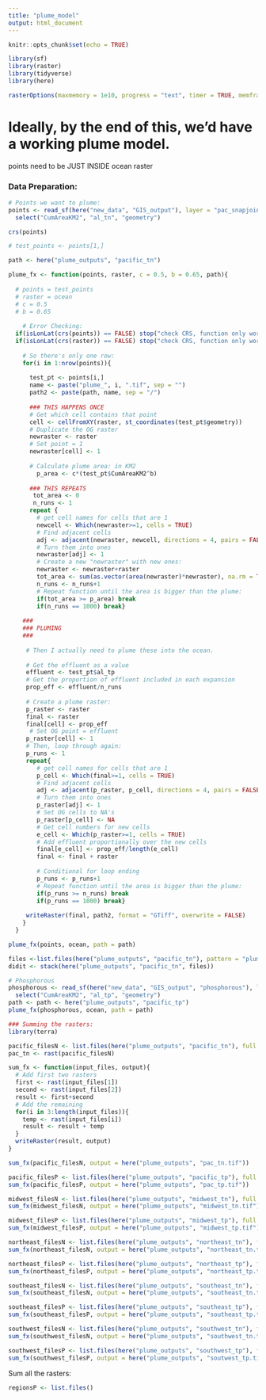 ```yaml
---
title: "plume_model"
output: html_document
---
```


```r
knitr::opts_chunk$set(echo = TRUE)

library(sf)
library(raster)
library(tidyverse)
library(here)

rasterOptions(maxmemory = 1e10, progress = "text", timer = TRUE, memfrac = .7)
```

# Ideally, by the end of this, we'd have a working plume model.

points need to be JUST INSIDE ocean raster

### Data Preparation:
```r
# Points we want to plume:
points <- read_sf(here("new_data", "GIS_output"), layer = "pac_snapjoin2") %>% 
  select("CumAreaKM2", "al_tn", "geometry")

crs(points)

# test_points <- points[1,]
```


```r
path <- here("plume_outputs", "pacific_tn")

plume_fx <- function(points, raster, c = 0.5, b = 0.65, path){
  
  # points = test_points
  # raster = ocean
  # c = 0.5
  # b = 0.65
  
    # Error Checking:
  if(isLonLat(crs(points)) == FALSE) stop("check CRS, function only works for lon/lat. EPSG 4326 works.")
  if(isLonLat(crs(raster)) == FALSE) stop("check CRS, function only works for lon/lat. EPSG 4326 works.")
  
    # So there's only one row:
    for(i in 1:nrow(points)){
    
      test_pt <- points[i,]
      name <- paste("plume_", i, ".tif", sep = "")
      path2 <- paste(path, name, sep = "/")
      
      ### THIS HAPPENS ONCE
      # Get which cell contains that point
      cell <- cellFromXY(raster, st_coordinates(test_pt$geometry))
      # Duplicate the OG raster
      newraster <- raster
      # Set point = 1
      newraster[cell] <- 1
      
      # Calculate plume area: in KM2
        p_area <- c*(test_pt$CumAreaKM2^b)
      
      ### THIS REPEATS
       tot_area <- 0
       n_runs <- 1
      repeat {
        # get cell names for cells that are 1
        newcell <- Which(newraster>=1, cells = TRUE)
        # Find adjacent cells
        adj <- adjacent(newraster, newcell, directions = 4, pairs = FALSE)
        # Turn them into ones
        newraster[adj] <- 1
        # Create a new "newraster" with new ones:
        newraster <- newraster+raster
        tot_area <- sum(as.vector(area(newraster)*newraster), na.rm = TRUE)
        n_runs <- n_runs+1
        # Repeat function until the area is bigger than the plume:
        if(tot_area >= p_area) break
        if(n_runs == 1000) break}
     
    ###
    ### PLUMING
    ###
       
     # Then I actually need to plume these into the ocean.
       
     # Get the effluent as a value
     effluent <- test_pt$al_tp
     # Get the proportion of effluent included in each expansion
     prop_eff <- effluent/n_runs
     
     # Create a plume raster:
     p_raster <- raster
     final <- raster
     final[cell] <- prop_eff
      # Set OG point = effluent
     p_raster[cell] <- 1
     # Then, loop through again:
     p_runs <- 1
     repeat{
        # get cell names for cells that are 1
        p_cell <- Which(final>=1, cells = TRUE)
        # Find adjacent cells
        adj <- adjacent(p_raster, p_cell, directions = 4, pairs = FALSE)
        # Turn them into ones
        p_raster[adj] <- 1
        # Set OG cells to NA's
        p_raster[p_cell] <- NA
        # Get cell numbers for new cells
        e_cell <- Which(p_raster>=1, cells = TRUE)
        # Add effluent proportionally over the new cells
        final[e_cell] <- prop_eff/length(e_cell)
        final <- final + raster
        
        # Conditional for loop ending
        p_runs <- p_runs+1
        # Repeat function until the area is bigger than the plume:
        if(p_runs >= n_runs) break
        if(p_runs == 1000) break}
     
     writeRaster(final, path2, format = "GTiff", overwrite = FALSE)
    }
  }

plume_fx(points, ocean, path = path)

files <-list.files(here("plume_outputs", "pacific_tn"), pattern = "plume")
didit <- stack(here("plume_outputs", "pacific_tn", files))

# Phosphorous
phosphorous <- read_sf(here("new_data", "GIS_output", "phosphorous"), layer = "pac_snapjoinP") %>% 
  select("CumAreaKM2", "al_tp", "geometry")
path <- path <- here("plume_outputs", "pacific_tp")
plume_fx(phosphorous, ocean, path = path)

```


```r
### Summing the rasters:
library(terra)

pacific_filesN <- list.files(here("plume_outputs", "pacific_tn"), full.names = TRUE)
pac_tn <- rast(pacific_filesN)

sum_fx <- function(input_files, output){
  # Add first two rasters
  first <- rast(input_files[1])
  second <- rast(input_files[2])
  result <- first+second
  # Add the remaining
  for(i in 3:length(input_files)){
    temp <- rast(input_files[i])
    result <- result + temp
  }
  writeRaster(result, output)
}

sum_fx(pacific_filesN, output = here("plume_outputs", "pac_tn.tif"))
```

```r
pacific_filesP <- list.files(here("plume_outputs", "pacific_tp"), full.names = TRUE)
sum_fx(pacific_filesP, output = here("plume_outputs", "pac_tp.tif"))
```

```r
midwest_filesN <- list.files(here("plume_outputs", "midwest_tn"), full.names = TRUE)
sum_fx(midwest_filesN, output = here("plume_outputs", "midwest_tn.tif"))
```

```r
midwest_filesP <- list.files(here("plume_outputs", "midwest_tp"), full.names = TRUE)
sum_fx(midwest_filesP, output = here("plume_outputs", "midwest_tp.tif"))
```

```r
northeast_filesN <- list.files(here("plume_outputs", "northeast_tn"), full.names = TRUE)
sum_fx(northeast_filesN, output = here("plume_outputs", "northeast_tn.tif"))
```

```r
northeast_filesP <- list.files(here("plume_outputs", "northeast_tp"), full.names = TRUE)
sum_fx(northeast_filesP, output = here("plume_outputs", "northeast_tp.tif"))
```

```r
southeast_filesN <- list.files(here("plume_outputs", "southeast_tn"), full.names = TRUE)
sum_fx(southeast_filesN, output = here("plume_outputs", "southeast_tn.tif"))
```

```r
southeast_filesP <- list.files(here("plume_outputs", "southeast_tp"), full.names = TRUE)
sum_fx(southeast_filesP, output = here("plume_outputs", "southeast_tp.tif"))
```

```r
southwest_filesN <- list.files(here("plume_outputs", "southwest_tn"), full.names = TRUE)
sum_fx(southwest_filesN, output = here("plume_outputs", "southwest_tn.tif"))
```

```r
southwest_filesP <- list.files(here("plume_outputs", "southwest_tp"), full.names = TRUE)
sum_fx(southwest_filesP, output = here("plume_outputs", "soutwest_tp.tif"))
```

Sum all the rasters:

```r
regionsP <- list.files()

```

